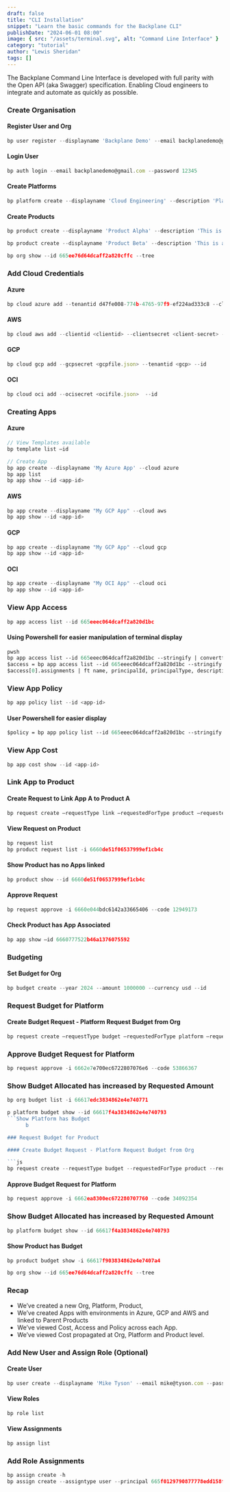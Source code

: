 ```yaml
---
draft: false
title: "CLI Installation"
snippet: "Learn the basic commands for the Backplane CLI"
publishDate: "2024-06-01 08:00"
image: { src: "/assets/terminal.svg", alt: "Command Line Interface" }
category: "tutorial"
author: "Lewis Sheridan"
tags: []
---
```



The Backplane Command Line Interface is developed with full parity with the Open API (aka Swagger) specification. Enabling Cloud engineers to integrate and automate as quickly as possible.

### Create Organisation

#### Register User and Org

```js
bp user register --displayname 'Backplane Demo' --email backplanedemo@gmail.com --password 12345 --orgname 'Backplane Demo'
```

#### Login User

```js
bp auth login --email backplanedemo@gmail.com --password 12345
```

#### Create Platforms

```js
bp platform create --displayname 'Cloud Engineering' --description 'Platform for Cloud Engineering Products'
```

#### Create Products

```js
bp product create --displayname 'Product Alpha' --description 'This is a description for Product Alpha' --platformid 665ef85664dcaff2a820d218
```

```js
bp product create --displayname 'Product Beta' --description 'This is a description for Product Beta' --platformid 665ef85664dcaff2a820d218
```

```js
bp org show --id 665ee76d64dcaff2a820cffc --tree
```

### Add Cloud Credentials

#### Azure

```js
bp cloud azure add --tenantid d47fe008-774b-4765-97f9-ef224ad333c8 --clientid 4e6d07d7-ec0b-4f61-af45-7b11240e8702 --clientsecret GiP8Q~GRtmwG6NDWkH5FKm56o4IpkStEJ2hlKaC- --subscriptionid 2a04f460-f517-4085-808d-7877fd30ea72 --id
```

#### AWS

```js
bp cloud aws add --clientid <clientid> --clientsecret <client-secret> --id
```

#### GCP

```js
bp cloud gcp add --gcpsecret <gcpfile.json> --tenantid <gcp> --id
```

#### OCI

```js
bp cloud oci add --ocisecret <ocifile.json>  --id
```

### Creating Apps

#### Azure

```js
// View Templates available
bp template list —id

// Create App
bp app create --displayname 'My Azure App' --cloud azure
bp app list
bp app show --id <app-id>
```

#### AWS

```js
bp app create --displayname "My GCP App" --cloud aws
bp app show --id <app-id>
```

#### GCP

```js
bp app create --displayname "My GCP App" --cloud gcp
bp app show --id <app-id>
```

#### OCI

```js
bp app create --displayname "My OCI App" --cloud oci
bp app show --id <app-id>
```

### View App Access

```js
bp app access list --id 665eeec064dcaff2a820d1bc
```

#### Using Powershell for easier manipulation of terminal display

```ps
pwsh
bp app access list --id 665eeec064dcaff2a820d1bc --stringify | convertfrom-json
$access = bp app access list --id 665eeec064dcaff2a820d1bc --stringify | convertfrom-json
$access[0].assignments | ft name, principalId, principalType, description

```

### View App Policy

```js
bp app policy list --id <app-id>
```

#### User Powershell for easier display

```ps
$policy = bp app policy list --id 665eeec064dcaff2a820d1bc --stringify | convertfrom-json
```

### View App Cost

```js
bp app cost show --id <app-id>
```

### Link App to Product

#### Create Request to Link App A to Product A

```js
bp request create —requestType link —requestedForType product —requestedForId 6660de51f06537999ef1cb4c —appid 6660777522b46a1376075592
```

#### View Request on Product

```js
bp request list
bp product request list -i 6660de51f06537999ef1cb4c
```

#### Show Product has no Apps linked

```js
bp product show --id 6660de51f06537999ef1cb4c
```

#### Approve Request

```js
bp request approve -i 6660e044bdc6142a33665406 --code 12949173
```

#### Check Product has App Associated

```js
bp app show —id 6660777522b46a1376075592
```

### Budgeting

#### Set Budget for Org

```js
bp budget create --year 2024 --amount 1000000 --currency usd --id
```

### Request Budget for Platform

#### Create Budget Request - Platform Request Budget from Org

```js
bp request create —requestType budget —requestedForType platform —requestedForId 66617f4a3834862e4e740793 —budget 500000
```

### Approve Budget Request for Platform

```js
bp request approve -i 6662e7e700ec6722807076e6 --code 53866367
```

### Show Budget Allocated has increased by Requested Amount

```js
bp org budget list -i 66617edc3834862e4e740771
```

````js
p platform budget show --id 66617f4a3834862e4e740793
```Show Platform has Budget
      b

### Request Budget for Product

#### Create Budget Request - Platform Request Budget from Org

```js
bp request create --requestType budget --requestedForType product --requestedForId 66617f903834862e4e7407a4 --budget 100000
````

#### Approve Budget Request for Platform

```js
bp request approve -i 6662ea8300ec672280707760 --code 34092354
```

### Show Budget Allocated has increased by Requested Amount

```js
bp platform budget show --id 66617f4a3834862e4e740793
```

#### Show Product has Budget

```js
bp product budget show -i 66617f903834862e4e7407a4
```

```js
bp org show --id 665ee76d64dcaff2a820cffc --tree
```

### Recap

- We’ve created a new Org, Platform, Product,
- We’ve created Apps with environments in Azure, GCP and AWS and linked to Parent Products
- We’ve viewed Cost, Access and Policy across each App.
- We’ve viewed Cost propagated at Org, Platform and Product level.

### Add New User and Assign Role (Optional)

#### Create User

```js
bp user create --displayname 'Mike Tyson' --email mike@tyson.com --password 12345
```

#### View Roles

```js
bp role list
```

#### View Assignments

```js
bp assign list
```

### Add Role Assignments

```js
bp assign create -h
bp assign create --assigntype user --principal 665f0129790877778edd158f --scope /orgs/665ee76d64dcaff2a820cffc --role 665ee76d64dcaff2a820d003
```

